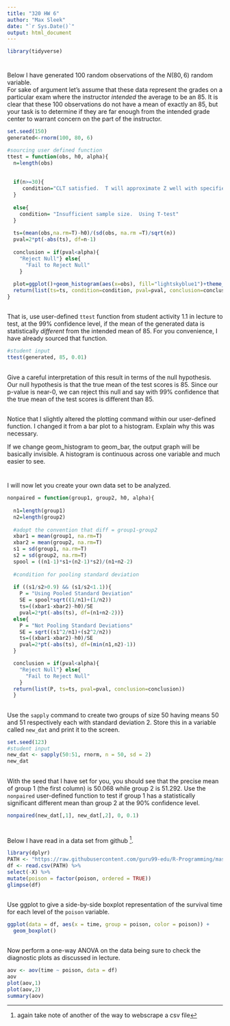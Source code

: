 ```yaml
---
title: "320 HW 6"
author: "Max Sleek"
date: "`r Sys.Date()`"
output: html_document
---
```

```r

library(tidyverse) 
```

# 

Below I have generated 100 random observations of the $N(80,6)$ random variable.  
For sake of argument let's assume that these data represent the grades on a particular exam
where the instructor *intended* the average to be an 85.   It is clear that these 100 observations do not have a mean of exactly an 85, but your task is to determine if they are far enough from the intended grade center to warrant concern on the part of the instructor.  

```r
set.seed(150)
generated<-rnorm(100, 80, 6)

#sourcing user defined function 
ttest = function(obs, h0, alpha){
  n=length(obs)
  
  
  if(n>=30){
     condition="CLT satisfied.  T will approximate Z well with specified degrees of freedom"
  }
  
  else{
    condition= "Insufficient sample size.  Using T-test"
  }
  
  ts=(mean(obs,na.rm=T)-h0)/(sd(obs, na.rm =T)/sqrt(n))
  pval=2*pt(-abs(ts), df=n-1)
  
  conclusion = if(pval<alpha){
    "Reject Null"} else{
      "Fail to Reject Null"
    }
  
  plot=ggplot()+geom_histogram(aes(x=obs), fill="lightskyblue1")+theme_minimal()+geom_vline(xintercept=h0)
  return(list(ts=ts, condition=condition, pval=pval, conclusion=conclusion, plot=plot))
}

```

##

That is, use user-defined `ttest` function from student activity 1.1 in lecture to test, at the 99\% confidence level, if the mean of the generated data is statistically *different* from the intended mean of 85.  For you convenience, I have already sourced that function.  

```r
#student input
ttest(generated, 85, 0.01)
```

## 

Give a careful interpretation of this result in terms of the null hypothesis.  
Our null hypothesis is that the true mean of the test scores is 85. Since our p-value is near-0, we can reject this null and say with 99% confidence that the true mean of the test scores is different than 85.


##

Notice that I slightly altered the plotting command within our user-defined function.  I changed it from a bar plot to a histogram.  Explain why this was necessary.  

If we change geom_histogram to geom_bar, the output graph will be basically invisible. A histogram is continuous across one variable and much easier to see.

#

I will now let you create your own data set to be analyzed.  


```r

nonpaired = function(group1, group2, h0, alpha){
  
  n1=length(group1)
  n2=length(group2)
  
  #adopt the convention that diff = group1-group2
  xbar1 = mean(group1, na.rm=T)
  xbar2 = mean(group2, na.rm=T)
  s1 = sd(group1, na.rm=T)
  s2 = sd(group2, na.rm=T)
  spool = ((n1-1)*s1+(n2-1)*s2)/(n1+n2-2)
  
  #condition for pooling standard deviation
  
  if ((s1/s2>0.9) && (s1/s2<1.1)){
    P = "Using Pooled Standard Deviation"
    SE = spool*sqrt((1/n1)+(1/n2))
    ts=((xbar1-xbar2)-h0)/SE
    pval=2*pt(-abs(ts), df=(n1+n2-2))}
  else{
    P = "Not Pooling Standard Deviations"
    SE = sqrt((s1^2/n1)+(s2^2/n2))
    ts=((xbar1-xbar2)-h0)/SE
    pval=2*pt(-abs(ts), df=(min(n1,n2)-1))
  }

  conclusion = if(pval<alpha){
    "Reject Null"} else{
      "Fail to Reject Null"
    }
  return(list(P, ts=ts, pval=pval, conclusion=conclusion))
  }
```

##

Use the `sapply` command to create two groups of size 50 having means 50 and 51 respectively each with standard deviation 2.  Store this in a variable called `new_dat` and print it to the screen. 

```r
set.seed(123)
#student input 
new_dat <- sapply(50:51, rnorm, n = 50, sd = 2)
new_dat
```

##

With the seed that I have set for you, you should see that the precise mean of group 1 (the first column) is 50.068 while group 2 is 51.292. Use the `nonpaired` user-defined function to test if group 1 has a statistically significant different mean than group 2 at the 90\% confidence level.  

```r
nonpaired(new_dat[,1], new_dat[,2], 0, 0.1)
```

# 

Below I have read in a data set from github ^[again take note of another of the way to webscrape a csv file].  

```r

library(dplyr)
PATH <- "https://raw.githubusercontent.com/guru99-edu/R-Programming/master/poisons.csv"
df <- read.csv(PATH) %>%
select(-X) %>% 
mutate(poison = factor(poison, ordered = TRUE))
glimpse(df)


```


##

Use ggplot to give a side-by-side boxplot representation of the survival time for each level of the `poison` variable.  

```r
ggplot(data = df, aes(x = time, group = poison, color = poison)) +
  geom_boxplot()
```

## 

Now perform a one-way ANOVA on the data being sure to check the diagnostic plots as discussed in lecture. 
```r
aov <- aov(time ~ poison, data = df)
aov
plot(aov,1)
plot(aov,2)
summary(aov)
```
